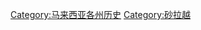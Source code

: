 {{commons category|History of Sarawak}}

[[Category:马来西亚各州历史|Category:马来西亚各州历史]]
[[Category:砂拉越|Category:砂拉越]]
